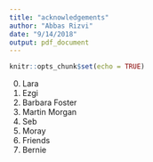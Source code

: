 ```yaml
---
title: "acknowledgements"
author: "Abbas Rizvi"
date: "9/14/2018"
output: pdf_document  
---
```


```r
knitr::opts_chunk$set(echo = TRUE)
```

0. Lara
1. Ezgi
2. Barbara Foster
3. Martin Morgan
5. Seb
6. Moray
7. Friends
8. Bernie

